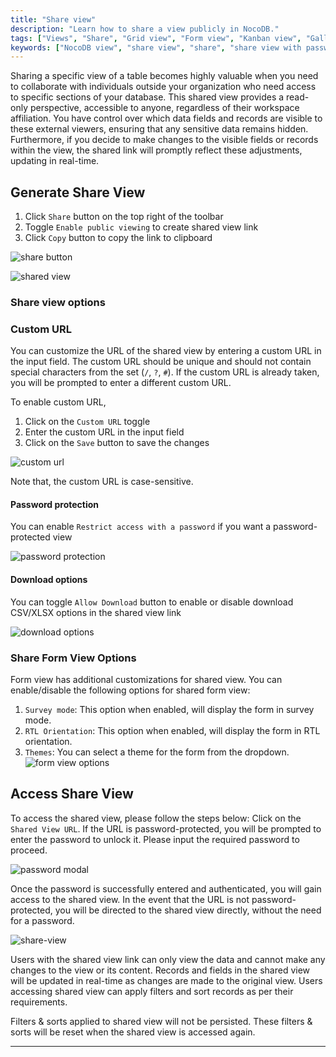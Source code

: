 ```yaml
---
title: "Share view"
description: "Learn how to share a view publicly in NocoDB."
tags: ["Views", "Share", "Grid view", "Form view", "Kanban view", "Gallery view"]
keywords: ["NocoDB view", "share view", "share", "share view with password protection", "share view with download options"]
---
```


Sharing a specific view of a table becomes highly valuable when you need to collaborate with individuals outside your organization who need access to specific sections of your database. This shared view provides a read-only perspective, accessible to anyone, regardless of their workspace affiliation. You have control over which data fields and records are visible to these external viewers, ensuring that any sensitive data remains hidden. Furthermore, if you decide to make changes to the visible fields or records within the view, the shared link will promptly reflect these adjustments, updating in real-time.

## Generate Share View
1. Click `Share` button on the top right of the toolbar
2. Toggle `Enable public viewing` to create shared view link
3. Click `Copy` button to copy the link to clipboard

![share button](/img/v2/views/share-view/share-button.png)

![shared view](/img/v2/views/share-view/share-view-modal.png)

### Share view options

### Custom URL
You can customize the URL of the shared view by entering a custom URL in the input field. The custom URL should be unique and should not contain special characters from the set (`/`, `?`, `#`). If the custom URL is already taken, you will be prompted to enter a different custom URL. 

To enable custom URL,
1. Click on the `Custom URL` toggle
2. Enter the custom URL in the input field
3. Click on the `Save` button to save the changes

![custom url](/img/v2/views/share-view/customURL.png)

<Callout type="info">Note that, the custom URL is case-sensitive.</Callout>


#### Password protection
You can enable `Restrict access with a password` if you want a password-protected view

![password protection](/img/v2/views/share-view/share-view-modal-2.png)

#### Download options
You can toggle `Allow Download` button to enable or disable download CSV/XLSX options in the shared view link

![download options](/img/v2/views/share-view/share-view-modal-3.png)


### Share Form View Options
Form view has additional customizations for shared view. You can enable/disable the following options for shared form view:
1. `Survey mode`: This option when enabled, will display the form in survey mode.
2. `RTL Orientation`: This option when enabled, will display the form in RTL orientation.
3. `Themes`: You can select a theme for the form from the dropdown.
   ![form view options](/img/v2/views/share-view/share-view-form.png)


## Access Share View
To access the shared view, please follow the steps below:
Click on the `Shared View URL`. If the URL is password-protected, you will be prompted to enter the password to unlock it. Please input the required password to proceed.

![password modal](/img/v2/views/share-view/share-view-password.png)

Once the password is successfully entered and authenticated, you will gain access to the shared view.
In the event that the URL is not password-protected, you will be directed to the shared view directly, without the need for a password.

![share-view](/img/v2/views/share-view/share-view.png)

Users with the shared view link can only view the data and cannot make any changes to the view or its content. Records and fields in the shared view will be updated in real-time as changes are made to the original view. Users accessing shared view can apply filters and sort records as per their requirements.

<Callout type="info">Filters & sorts applied to shared view will not be persisted. These filters & sorts will be reset when the shared view is accessed again.</Callout>

---